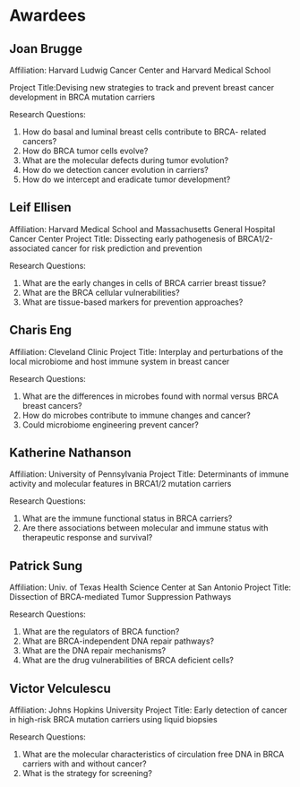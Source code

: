 # Awardees

## Joan Brugge
Affiliation: Harvard Ludwig Cancer Center and Harvard Medical School

Project Title:Devising new strategies to track and prevent breast cancer development in BRCA mutation carriers

Research Questions:
1. How do basal and luminal breast cells contribute to BRCA-
related cancers?
2. How do BRCA tumor cells evolve?
3. What are the molecular defects during tumor evolution?
4. How do we detection cancer evolution in carriers?
5. How do we intercept and eradicate tumor development?

## Leif Ellisen
Affiliation: Harvard Medical School and Massachusetts General Hospital Cancer Center
Project Title: Dissecting early pathogenesis of BRCA1/2-associated cancer for risk prediction and prevention

Research Questions:
1. What are the early changes in cells of BRCA carrier breast tissue?
2. What are the BRCA cellular vulnerabilities?
3. What are tissue-based markers for prevention approaches?

## Charis Eng
Affiliation: Cleveland Clinic
Project Title: Interplay and perturbations of the local microbiome and host immune system in breast cancer

Research Questions:
1. What are the differences in microbes found with normal versus BRCA breast cancers?
2. How do microbes contribute to immune changes 
and cancer?
3. Could microbiome engineering prevent cancer?

## Katherine Nathanson
Affiliation: University of Pennsylvania
Project Title: Determinants of immune activity and molecular features in BRCA1/2 mutation carriers

Research Questions:
1. What are the immune functional status in BRCA carriers?
2. Are there associations between molecular and immune status with therapeutic response and survival?

## Patrick Sung 
Affiliation: Univ. of Texas Health Science Center at San Antonio
Project Title: Dissection of BRCA-mediated Tumor Suppression Pathways

Research Questions:
1. What are the regulators of BRCA function?
2. What are BRCA-independent DNA repair pathways?
3. What are the DNA repair mechanisms?
4. What are the drug vulnerabilities of BRCA deficient cells?

## Victor Velculescu
Affiliation: Johns Hopkins University
Project Title: Early detection of cancer in high-risk BRCA mutation carriers using liquid biopsies

Research Questions:
1. What are the molecular characteristics of circulation free DNA in BRCA carriers with and without cancer?
2. What is the strategy for screening?
